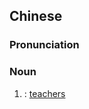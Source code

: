 {{also|老师们}}
==Chinese==
{{zh-forms|s=老师们|type=21}}

===Pronunciation===
{{zh-pron
|m=lǎoshīmen
|c=lou5 si1 mun4
|cat=n
}}

===Noun===
{{zh-noun}}

# {{plural of|老師|lang=zh}}: [[teachers]]